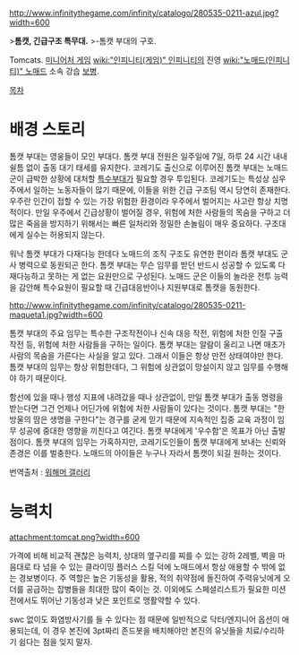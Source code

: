 http://www.infinitythegame.com/infinity/catalogo/280535-0211-azul.jpg?width=600

>'''톰캣, 긴급구조 특무대.'''
>-톰캣 부대의 구호.

Tomcats. [[미니어처 게임]] [[wiki:"인피니티(게임)" 인피니티]]의 진영 [[wiki:"노매드(인피니티)" 노매드]] 소속 강습 [[보병]].

[[목차]]
= 배경 스토리 =
톰캣 부대는 영웅들이 모인 부대다. 톰캣 부대 전원은 일주일에 7일, 하루 24 시간 내내 쉴틈 없이 출동 대기 태세를 유지한다. 코레기도 출신으로 이루어진 톰캣 부대는 노매드 군이 급박한 상황에 대처할 [[특수부대]]가 필요할 경우 투입된다. 코레기도는 특성상 심우주에서 일하는 노동자들이 많기 때문에, 이들을 위한 긴급 구조팀 역시 당연히 존재한다. 우주란 인간이 접할 수 있는 가장 위험한 환경이라 우주에서 벌어지는 사고란 항상 치명적이다. 만일 우주에서 긴급상황이 벌어질 경우, 위험에 처한 사람들의 목숨을 구하고 더 많은 죽음을 방지하기 위해서는 빠른 일처리와 정밀한 손놀림이 매우 중요하다. 구조대에게 실수는 허용되지 않는다.

워낙 톰캣 부대가 다재다능 한데다 노매드의 조직 구조도 유연한 편이라 톰캣 부대도 군사 병력으로 동원되곤 한다. 톰캣 부대는 무슨 임무를 받던 반드시 성공할 수 있도록 다재다능하고 못하는 게 없는 요원만으로 구성된다. 노매드 군은 이들의 놀라운 전투 능력을 감안해 특수요원이 필요할 때 긴급대응반이나 지원부대로 톰캣을 동원한다.

http://www.infinitythegame.com/infinity/catalogo/280535-0211-maqueta1.jpg?width=600

톰캣 부대의 주요 임무는 특수한 구조작전이나 신속 대응 작전, 위험에 처한 인질 구출 작전 등, 위험에 처한 사람들을 구하는 일이다. 톰캣 부대는 알람이 울리고 나면 매초가 사람의 목숨을 가른다는 사실을 알고 있다. 그래서 이들은 항상 만전 상태여야만 한다. 톰캣 부대의 임무는 항상 위험한데다, 그 위험에 상관없이 망설이지 않고 임무를 수행해야 하기 때문이다.

함선에 있을 때나 행성 지표에 내려갔을 때나 상관없이, 만일 톰캣 부대가 출동 명령을 받는다면 그건 언제나 어딘가에 위험에 처한 사람들이 있다는 것이다. 톰캣 부대는 "한 방울의 땀은 생명을 구한다"는 경구를 굳게 믿기 때문에 지속적인 집중 교육 과정이 임무 성공에 중대한 영향을 끼친다고 여긴다. 톰캣 부대에게 '우수함'은 목표가 아닌 출발점이다. 톰캣 부대의 임무는 가혹하지만, 코레기도인들이 톰캣 부대에게 보내는 신뢰와 존경은 이를 벌충한다. 노매드의 아이들은 누구나 자라서 톰캣이 되길 원하는 것이다.

번역출처 : [[워해머 갤러리]]


= 능력치 =
attachment:tomcat.png?width=600

가격에 비해 비교적 괜찮은 능력치, 상대의 옆구리를 찌를 수 있는 강하 2레벨, 벽을 마음대로 타 넘을 수 있는 클라이밍 플러스 스킬 덕에 노매드에서 항상 애용할 수 밖에 없는 경보병이다. 주 역할은 높은 기동성을 활용, 적의 취약점에 돌진하여 주력유닛에게 오더를 공급하는 잡병들을 최대한 많이 죽이는 것. 이외에도 스페셜리스트가 필요한 미션전에서도 뛰어난 기동성과 낮은 포인트로 맹활약할 수 있다.

swc 없이도 화염방사기를 들 수 있다는 점 때문에 일반적으로 닥터/엔지니어 옵션이 애용되는데, 이 경우 본진에 3pt짜리 존드봇을 배치해야만 본진의 유닛들을 치료/수리하기 쉽다는 점을 잊지 말자.
